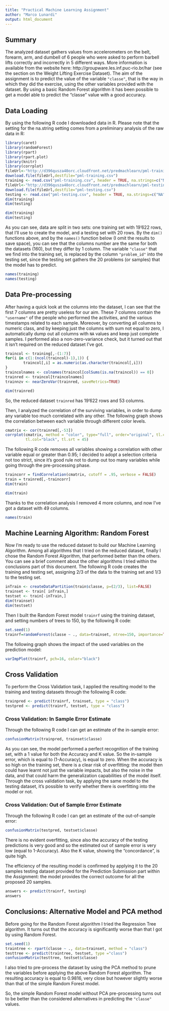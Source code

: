 ```yaml
---
title: "Practical Machine Learning Assignment"
author: "Marco Lunardi"
output: html_document
---
```



## Summary
The analyzed dataset gathers values from accelerometers on the belt, forearm, arm, and dumbell of 6 people who were asked to perform barbell lifts correctly and incorrectly in 5 different ways.
More information is available from the website here: http://groupware.les.inf.puc-rio.br/har (see the section on the Weight Lifting Exercise Dataset).
The aim of the assignment is to predict the value of the variable `"classe"`, that is the way in which they did the exercise, using the other variables provided with the dataset.
By using a basic Random Forest algorithm it has been possible to get a model able to predict the "classe" value with a good accuracy.


## Data Loading

By using the following R code I downloaded data in R.
Please note that the setting for the na.string setting comes from a preliminary analysis of the raw data in R:

```r
library(caret)
library(randomForest)
library(rpart)
library(rpart.plot)
library(knitr)
library(corrplot)
fileUrl<-"http://d396qusza40orc.cloudfront.net/predmachlearn/pml-training.csv"
download.file(fileUrl,destfile="pml-training.csv")
training <- read.csv("pml-training.csv", header = TRUE, na.strings=c("NA","#DIV/0!",""))
fileUrl<-"http://d396qusza40orc.cloudfront.net/predmachlearn/pml-testing.csv"
download.file(fileUrl,destfile="pml-testing.csv")
testing <- read.csv("pml-testing.csv", header = TRUE, na.strings=c("NA","#DIV/0!",""))
dim(training)
dim(testing)
```

```r
dim(training)
dim(testing)
```

As you can see, data are split in two sets: one training set with 19'622 rows, that I'll use to create the model, and a testing set with 20 rows. By the `dim()` functions above, and by the `names()` function below (I omit the results to save space), you can see that the columns number are the same for both the datasets (160), but they differ by 1 column. The variable `"classe"` that we find into the training set, is replaced by the column `"problem_id"` into the testing set, since the testing set gathers the 20 problems (or samples) that the model has to predict.

```r
names(training)
names(testing)
```


## Data Pre-processing

After having a quick look at the columns into the dataset, I can see that the first 7 columns are pretty useless for our aim.
These 7 columns contain the `"username"` of the people who performed the activities, and the various timestamps related to each sample.
Moreover, by converting all columns to numeric class, and by keeping just the columns with sum not equal to zero, I automatically dump out all columns with `NA` values and keep just complete samples.
I performed also a non-zero-variance check, but it turned out that it isn't required on the reduced dataset I've got.

```r
traincol <- training[,-(1:7)]
for(i in c(1:(ncol(traincol)-1),1)) {
        traincol[,i] = as.numeric(as.character(traincol[,i]))
}
traincolnames <- colnames(traincol[colSums(is.na(traincol)) == 0])
trainred <- traincol[traincolnames]
trainnzv <- nearZeroVar(trainred, saveMetrics=TRUE)
```

```r
dim(trainred)
```

So, the reduced dataset `trainred` has 19'622 rows and 53 columns.

Then, I analyzed the correlation of the surviving variables, in order to dump any variable too much correlated with any other.
The following graph shows the correlation between each variable through different color levels.

```r
cmatrix <- cor(trainred[,-53])
corrplot(cmatrix, method = "color", type="full", order="original", tl.cex = 0.6,
         tl.col="black", tl.srt = 45)
```

The following R code removes all variables showing a correlation with other variable equal or greater than 0.95; I decided to adopt a selection criteria not too strict, since it's good rule not to dump out too many variables while going through the pre-processing phase.

```r
traincorr = findCorrelation(cmatrix, cutoff = .95, verbose = FALSE)
train = trainred[,-traincorr]
dim(train)
```

```r
dim(train)
```

Thanks to the correlation analysis I removed 4 more columns, and now I've got a dataset with 49 columns.

```r
names(train)
```


## Machine Learning Algorithm: Random Forest

Now I'm ready to use the reduced dataset to build our Machine Learning Algorithm.
Among all algorithms that I tried on the reduced dataset, finally I chose the Random Forest Algorithm, that performed better than the others.
You can see a brief comment about the other algorithms I tried within the conclusions part of this document.
The following R code creates the training and testing set, assigning 2/3 of the data to the training set and 1/3 to the testing set.

```r
inTrain <- createDataPartition(train$classe, p=(2/3), list=FALSE)
trainset <- train[ inTrain,] 
testset <- train[-inTrain,]
dim(trainset)
dim(testset)
```

Then I built the Random Forest model `trainrf` using the training dataset, and setting numbers of trees to 150, by the following R code:

```r
set.seed(1)
trainrf=randomForest(classe ~ ., data=trainset, ntree=150, importance=TRUE)
```

The following graph shows the impact of the used variables on the prediction model:

```r
varImpPlot(trainrf, pch=16, color="black")
```


## Cross Validation

To perform the Cross Validation task, I applied the resulting model to the training and testing datasets through the following R code:

```r
trainpred <- predict(trainrf, trainset, type = "class")
testpred <- predict(trainrf, testset, type = "class")
```


### Cross Validation: In Sample Error Estimate

Through the following R code I can get an estimate of the in-sample error:

```r
confusionMatrix(trainpred, trainset$classe)
```

As you can see, the model performed a perfect recognition of the training set, with a 1 value for both the Accuracy and K value. So the in-sample error, which is equal to (1-Accuracy), is equal to zero.
When the accuracy is so high on the training set, there is a clear risk of overfitting: the model then could have learnt not just the variable impacts, but also the noise in the data, and that could harm the generalization capabilities of the model itself.
Through the cross validation task, by applying the same model to the testing dataset, it's possible to verify whether there is overfitting into the model or not.


### Cross Validation: Out of Sample Error Estimate

Through the following R code I can get an estimate of the out-of-sample error:

```r
confusionMatrix(testpred, testset$classe)
```

There is no evident overfitting, since also the accuracy of the testing predictions is very good and so the estimated out of sample error is very low (equal to 1-Accuracy).
Also the K value, showing the "concordance", is quite high.

The efficiency of the resulting model is confirmed by applying it to the 20 samples testing dataset provided for the Prediction Submission part within the Assignment: the model provides the correct outcome for all the proposed 20 samples.

```r
answers <- predict(trainrf, testing)
answers
```


## Conclusions: Alternative Model and PCA method 

Before going for the Random Forest algorithm I tried the Regression Tree algorithm.
It turns out that the accuracy is significantly worse than that I got by using Random Forest.

```r
set.seed(1)
traintree <- rpart(classe ~ ., data=trainset, method = "class")
testtree <- predict(traintree, testset, type ="class")
confusionMatrix(testtree, testset$classe)
```

I also tried to pre-process the dataset by using the PCA method to prune the variables before applying the above Random Forest algorithm.
The resulting accuracy is equal to 0.9816, very close but however slightly worse than that of the simple Random Forest model.

So, the simple Random Forest model without PCA pre-processing turns out to be better than the considered alternatives in predicting the `"classe"` values.
